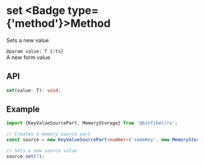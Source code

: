
# set <Badge type={'method'}>Method</Badge>

Sets a new value

`@param value: T {:ts}`  
A new form value

## API

```ts copy
set(value: T): void;
```

## Example

```ts copy
import {KeyValueSourcePart, MemoryStorage} from '@bitfiber/rx';

// Creates a memory source part
const source = new KeyValueSourcePart<number>('someKey', new MemoryStorage());

// Sets a new source value
source.set(7);
```
